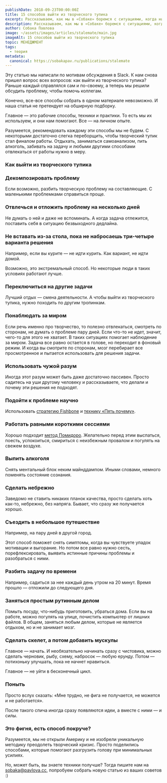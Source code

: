 ```yaml
---
publishDate: 2018-09-23T00:00:00Z
title: 15 способов выйти из творческого тупика
excerpt: Рассказываем, как мы в «Собаке» боремся с ситуациями, когда ничего не получается, а умные мысли не торопятся прийти. Только личный опыт коллег, без претензий на обширную подборку.
description: Рассказываем, как мы в «Собаке» боремся с ситуациями, когда ничего не получается, а умные мысли не торопятся прийти. 
author: Собака Павлова
image: ~/assets/images/articles/stalemate/main.jpg
imageAlt: 15 способов выйти из творческого тупика
topic: МЕНЕДЖМЕНТ
tags:
  - теория
metadata:
  canonical: https://sobakapav.ru/publications/stalemate
---
```



Эту статью мы написали по мотивам обсуждения в Slack. К нам снова пришел вопрос всех вопросов: как выйти из творческого тупика? Раньше каждый справлялся сам и по-своему, а теперь мы решили обсудить проблему, чтобы помочь коллегам.

Конечно, все-все способы собрать в одном материале невозможно. И наша статья не претендует на обширную подборку.

Главное — это рабочие способы, техники и практики. То есть мы их используем, и они нам помогают. Все — на личном опыте.

Разумеется, рекомендовать каждому эти способы мы не будем. С некоторыми достаточно слегка переборщить, чтобы творческий тупик стал финалом работы. Отдыхать, заниматься самоанализом, пить алкоголь, забивать на задачу и любыми другими способами отвлекаться от работы нужно в меру.

### Как выйти из творческого тупика

### Декомпозировать проблему

Если возможно, разбить творческую проблему на составляющие. С маленькими проблемками справиться проще.

### Отвлечься и отложить проблему на несколько дней

Не думать о ней и даже не вспоминать. А когда задача отлежится, поставить себя в ситуацию безвыходного дедлайна.

### Не вставать из-за стола, пока не набросаешь три-четыре варианта решения

Например, если вы курите — не идти курить. Как вариант, не идти домой.

Возможно, это экстремальный способ. Но некоторые люди в таких условиях работают лучше.

### Переключиться на другие задачи

Лучший отдых — смена деятельности. А чтобы выйти из творческого тупика, нужно походить по другим тропинкам.

### Понаблюдать за миром

Если речь именно про творчество, то полезно отвлекаться, смотреть по сторонам, не думать о проблеме пару дней. Если что-то не идет, значит, чего-то для этого не хватает. В таких ситуациях помогает наблюдение за миром. Задача все равно остается в голове, но переходит в фоновый режим. И когда вы смотрите по сторонам, мозг перебирает все просмотренное и пытается использовать для решения задачи.

### Использовать чужой разум

Иногда этот разум может быть даже достаточно пассивен. Просто садитесь на уши другому человеку и рассказываете, что делали и почему эти решения не подходят.

### Подойти к проблеме научно

Использовать [стратегию Fishbone](https://www.meteor-city.top/fishbone) и [технику «Пять почему»](https://ru.wikipedia.org/wiki/%D0%9F%D1%8F%D1%82%D1%8C_%D0%BF%D0%BE%D1%87%D0%B5%D0%BC%D1%83).

### Работать равными короткими сессиями

Хорошо подходит [метод Помидоро](https://lifehacker.ru/all-about-pomodoro/). Желательно перед этим выспаться, поесть, успокоиться, смириться с неизбежным провалом и погулять на свежем воздухе.

### Выпить алкоголя

Снять ментальный блок неким майнддампом. Иными словами, немного поменять состояние сознания.

### Сделать небрежно

Заведомо не ставить никаких планок качества, просто сделать хоть как-то, небрежно, без напряга. Бывает, что сразу же получается хорошо.

### Съездить в небольшое путешествие

Например, на пару дней в другой город.

Этот способ поможет снять симптомы, когда вы чувствуете упадок мотивации и выгорание. Но потом все равно нужно сесть, порефлексировать, выявить истинные причины проблемы и разобраться с ними.

### Разбить задачу по времени

Например, садиться за нее каждый день утром на 20 минут. Время прошло — отложили до следующего дня.

### Заняться простым рутинным делом

Помыть посуду, что-нибудь приготовить, убраться дома. Если вы на работе, можно погулять на улице, почистить компьютер от лишних файлов. В общем, заняться любым делом, которые не является отдыхом, но и не занимает мозг.

### Сделать скелет, а потом добавить мускулы

Главное — начать. И необязательно начинать сразу с чистовика, можно сделать черновик, рыбу, схему, набросок — любую ерунду. Потом — потихоньку улучшать, пока не начнет нравиться.

Главное — не уйти в бесконечный цикл.

### Поныть

Просто вслух сказать: «Мне трудно, не фига не получается, не можется и не работается».

После такого спича иногда сразу появляются идеи, а вместе с ними — и силы.

### Это фигня, есть способ покруче?

Разумеется, мы не открыли Америку и не изобрели уникальную методику преодолеть творческий кризис. Просто поделились способами, которые помогают разгрузить голову при минимальных усилиях.

Но, может быть, вы знаете техники получше? Тогда пишите нам на sobaka@pavlova.cc, попробуем собрать новую статью из ваших советов :)

